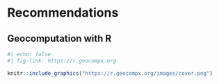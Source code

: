 # Recommendations



## Geocomputation with R

```r
#| echo: false
#| fig-link: https://r.geocompx.org

knitr::include_graphics("https://r.geocompx.org/images/cover.png")
```







